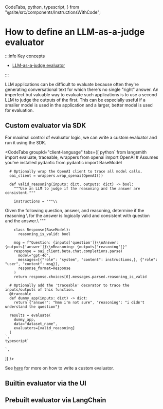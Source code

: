   CodeTabs,
  python,
  typescript,
} from "@site/src/components/InstructionsWithCode";

# How to define an LLM-as-a-judge evaluator

:::info Key concepts

- [LLM-as-a-judge evaluator](../../concepts#llm-as-judge)

:::

LLM applications can be difficult to evaluate because often they're generating conversational text for which there's no single "right" answer.
An imperfect but valuable way to evaluate such applications is to use a second LLM to judge the outputs of the first. 
This can be especially useful if a smaller model is used in the application and a larger, better model is used for evaluation.

## Custom evaluator via SDK

For maximal control of evaluator logic, we can write a custom evaluator and run it using the SDK.

<CodeTabs
  groupId="client-language"
  tabs={[
    python`
      from langsmith import evaluate, traceable, wrappers
      from openai import OpenAI
      # Assumes you've installed pydantic
      from pydantic import BaseModel
      
      # Optionally wrap the OpenAI client to trace all model calls.
      oai_client = wrappers.wrap_openai(OpenAI())
        
      def valid_reasoning(inputs: dict, outputs: dict) -> bool:
        """Use an LLM to judge if the reasoning and the answer are consistent."""

        instructions = """\\
Given the following question, answer, and reasoning, determine if the reasoning \\
for the answer is logically valid and consistent with question and the answer.\\
"""

        class Response(BaseModel):
          reasoning_is_valid: bool

        msg = f"Question: {inputs['question']}\\nAnswer: {outputs['answer']}\\nReasoning: {outputs['reasoning']}"
        response = oai_client.beta.chat.completions.parse(
          model="gpt-4o",
          messages=[{"role": "system", "content": instructions,}, {"role": "user", "content": msg}],
          response_format=Response
        )
        return response.choices[0].messages.parsed.reasoning_is_valid

      # Optionally add the 'traceable' decorator to trace the inputs/outputs of this function.
      @traceable
      def dummy_app(inputs: dict) -> dict:
        return {"answer": "hmm i'm not sure", "reasoning": "i didn't understand the question"}

      results = evaluate(
        dummy_app,
        data="dataset_name",
        evaluators=[valid_reasoning]
      )
    `,
    typescript`

    `,

]}
/>

See [here](../../how_to_guides/evaluation/custom_evaluator) for more on how to write a custom evaluator.

## Builtin evaluator via the UI

## Prebuilt evaluator via LangChain
